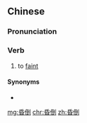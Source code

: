 ==Chinese==
{{zh-forms}}

===Pronunciation===
{{zh-pron
|m=hūndǎo
|mn=hūn-tó
|cat=v
}}

===Verb===
{{zh-verb}}

# to [[faint]]

====Synonyms====
* {{zh-l|暈倒}}

[[mg:昏倒]]
[[chr:昏倒]]
[[zh:昏倒]]